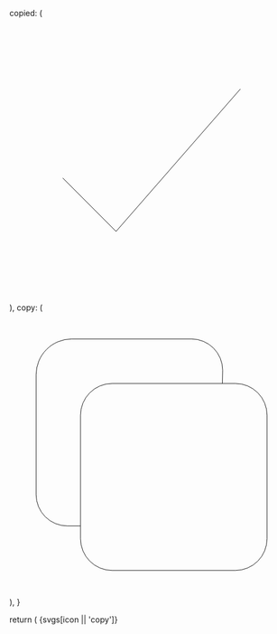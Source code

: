   copied: (
    <svg xmlns="http://www.w3.org/2000/svg" viewBox="0 0 512 512" className="animate-path">
      <title>Copied</title>
      <path
        fill="none"
        stroke="currentColor"
        strokeLinecap="round"
        strokeLinejoin="round"
        strokeWidth="48"
        d="M96,288L192,384L416,128"
      />
    </svg>
  ),
  copy: (
    <svg xmlns="http://www.w3.org/2000/svg" viewBox="0 0 512 512">
      <title>Copy</title>
      <rect
        x="128"
        y="128"
        width="336"
        height="336"
        rx="57"
        ry="57"
        fill="none"
        stroke="currentColor"
        strokeLinejoin="round"
        strokeWidth="48"
      />
      <path
        d="M383.5 128l.5-24a56.16 56.16 0 00-56-56H112a64.19 64.19 0 00-64 64v216a56.16 56.16 0 0056 56h24"
        fill="none"
        stroke="currentColor"
        strokeLinecap="round"
        strokeLinejoin="round"
        strokeWidth="48"
      />
    </svg>
  ),
}

  return (
    <span className="icon">
      {svgs[icon || 'copy']}
      <style jsx>
        {`
          .icon {
            display: inline-block;
            position: relative;
            font-size: inherit;
            width: 1em;
            height: 1em;
            min-width: 16px;
            box-sizing: content-box;
            color: ${color};
          }

          .icon :global(svg) {
            z-index: 10; // make icons in callouts show correctly
            position: relative;
            display: block;
            fill: currentcolor;
            stroke: currentcolor;
            width: 100%;
            height: 100%;
          }
        `}
      </style>
    </span>
  )
}
